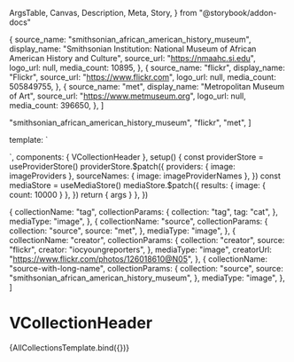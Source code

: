   ArgsTable,
  Canvas,
  Description,
  Meta,
  Story,
} from "@storybook/addon-docs"


<Meta title="Components/VCollectionHeader" component={VCollectionHeader} />

  {
    source_name: "smithsonian_african_american_history_museum",
    display_name:
      "Smithsonian Institution: National Museum of African American History and Culture",
    source_url: "https://nmaahc.si.edu",
    logo_url: null,
    media_count: 10895,
  },
  {
    source_name: "flickr",
    display_name: "Flickr",
    source_url: "https://www.flickr.com",
    logo_url: null,
    media_count: 505849755,
  },
  {
    source_name: "met",
    display_name: "Metropolitan Museum of Art",
    source_url: "https://www.metmuseum.org",
    logo_url: null,
    media_count: 396650,
  },
]

  "smithsonian_african_american_history_museum",
  "flickr",
  "met",
]

  template: `
<div class="wrapper w-full p-3 flex flex-col gap-4 bg-dark-charcoal-06">
    <VCollectionHeader v-for="collection in args.collections" :key="collection.collectionName" v-bind="collection" class="bg-white"/>
</div>`,
  components: { VCollectionHeader },
  setup() {
    const providerStore = useProviderStore()
    providerStore.$patch({
      providers: { image: imageProviders },
      sourceNames: { image: imageProviderNames },
    })
    const mediaStore = useMediaStore()
    mediaStore.$patch({
      results: { image: { count: 10000 } },
    })
    return { args }
  },
})

  {
    collectionName: "tag",
    collectionParams: {
      collection: "tag",
      tag: "cat",
    },
    mediaType: "image",
  },
  {
    collectionName: "source",
    collectionParams: {
      collection: "source",
      source: "met",
    },
    mediaType: "image",
  },
  {
    collectionName: "creator",
    collectionParams: {
      collection: "creator",
      source: "flickr",
      creator: "iocyoungreporters",
    },
    mediaType: "image",
    creatorUrl: "https://www.flickr.com/photos/126018610@N05",
  },
  {
    collectionName: "source-with-long-name",
    collectionParams: {
      collection: "source",
      source: "smithsonian_african_american_history_museum",
    },
    mediaType: "image",
  },
]

# VCollectionHeader

<Description of={VCollectionHeader} />

<ArgsTable of={VCollectionHeader} />

<Canvas>
  <Story name="All collections" args={{ collections }}>
    {AllCollectionsTemplate.bind({})}
  </Story>
</Canvas>
